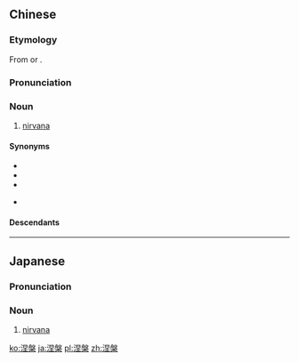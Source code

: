 ==Chinese==
{{zh-forms}}

===Etymology===
From {{der|zh|sa|निर्वाण||blown or put out, extinguished}} or {{der|zh|pi|nibbāna}}.

===Pronunciation===
{{zh-pron
|m=nièpán
|c=nip6 pun4
|h=pfs=net-phàn
|mn=xm:lia̍t-phoân/tw:liap-phoân/tw:lia̍p-phoân
|mc=y
|cat=n
}}

===Noun===
{{zh-noun}}

# {{lb|zh|Buddhism}} [[nirvana]]

====Synonyms====
* {{zh-l|圓寂}}
* {{zh-l|寂滅}}
* {{zh-l|果果}}
* {{qualifier|abbreviation}} {{zh-l|涅}}

====Descendants====
{{CJKV||ねはん|열반|niết bàn}}

----

==Japanese==
{{ja-kanjitab|ね|はん|yomi=o}}

===Pronunciation===
{{ja-pron|acc=h|acc2=a|acc3=2|y=o|ねはん}}

===Noun===
{{ja-noun|ねはん}}

# {{lb|ja|Buddhism|sort=ねはん}} [[nirvana]]

[[ko:涅槃]]
[[ja:涅槃]]
[[pl:涅槃]]
[[zh:涅槃]]